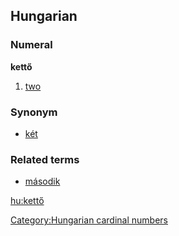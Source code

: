 ==Hungarian==
===Numeral===
'''kettő'''

#[[two]]

===Synonym===
*[[két]]

===Related terms===
*[[második]]

[[Category:Hungarian cardinal numbers]]
[[hu:kettő]]